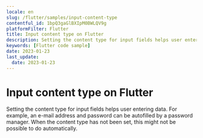 ```yaml
---
locale: en
slug: /flutter/samples/input-content-type
contentful_id: 1bpQ3gaGlBXIpM0BWLQV9g
platformFilter: Flutter
title: Input content type on Flutter
description: Setting the content type for input fields helps user entering data.
keywords: [Flutter code sample]
date: 2023-01-23
last_update:
  date: 2023-01-23
---
```


# Input content type on Flutter

Setting the content type for input fields helps user entering data. For example, an e-mail address and password can be autofilled by a password manager. When the content type has not been set, this might not be possible to do automatically.

<CodeSample id="input-content-type" locale="en" platform="flutter"/>
